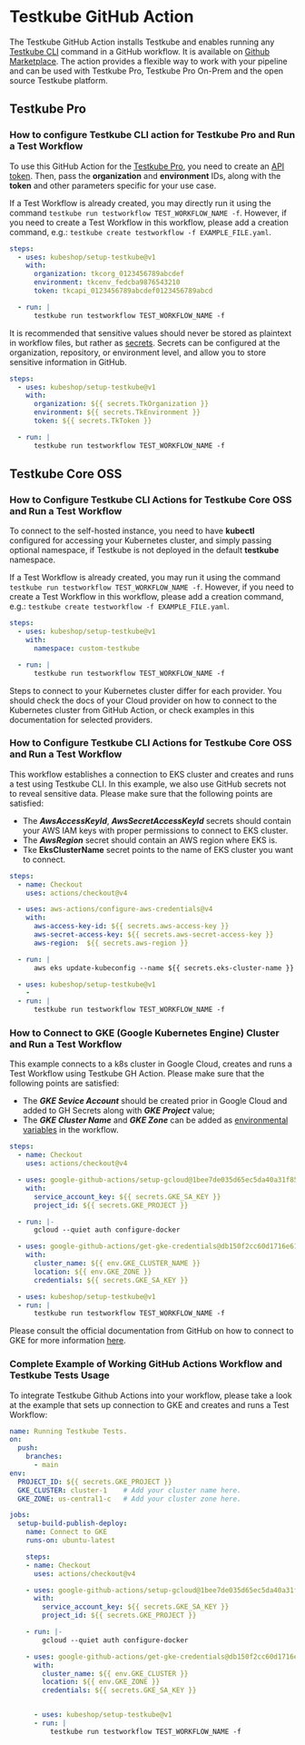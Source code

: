 # Testkube GitHub Action

The Testkube GitHub Action installs Testkube and enables running any [Testkube CLI](https://docs.testkube.io/cli/testkube) command in a GitHub workflow.
 It is available on [Github Marketplace](https://github.com/marketplace/actions/testkube-action).
The action provides a flexible way to work with your pipeline and can be used with Testkube Pro, Testkube Pro On-Prem and the open source Testkube platform.

## Testkube Pro

### How to configure Testkube CLI action for Testkube Pro and Run a Test Workflow

To use this GitHub Action for the [Testkube Pro](https://app.testkube.io/), you need to create
 an [API token](https://docs.testkube.io/testkube-pro/articles/organization-management/#api-tokens).
Then, pass the **organization** and **environment** IDs, along with the **token** and other parameters specific for your use case.

If a Test Workflow is already created, you may directly run it using the command `testkube run testworkflow TEST_WORKFLOW_NAME -f`.
However, if you need to create a Test Workflow in this workflow, please add a creation command,
e.g.: `testkube create testworkflow -f EXAMPLE_FILE.yaml`.

```yaml
steps:
  - uses: kubeshop/setup-testkube@v1
    with:
      organization: tkcorg_0123456789abcdef
      environment: tkcenv_fedcba9876543210
      token: tkcapi_0123456789abcdef0123456789abcd

  - run: |
      testkube run testworkflow TEST_WORKFLOW_NAME -f 

```
It is recommended that sensitive values should never be stored as plaintext in workflow files, but rather
 as [secrets](https://docs.github.com/en/actions/security-guides/using-secrets-in-github-actions).
Secrets can be configured at the organization, repository, or environment level, and allow you to store sensitive information in GitHub.

```yaml
steps:
  - uses: kubeshop/setup-testkube@v1
    with:
      organization: ${{ secrets.TkOrganization }}
      environment: ${{ secrets.TkEnvironment }}
      token: ${{ secrets.TkToken }}

  - run: |
      testkube run testworkflow TEST_WORKFLOW_NAME -f 
```

## Testkube Core OSS

### How to Configure Testkube CLI Actions for Testkube Core OSS and Run a Test Workflow

To connect to the self-hosted instance, you need to have **kubectl** configured for accessing your Kubernetes cluster, and simply passing optional namespace,
 if Testkube is not deployed in the default **testkube** namespace. 

If a Test Workflow is already created, you may run it using the command `testkube run testworkflow TEST_WORKFLOW_NAME -f`.
 However, if you need to create a Test Workflow in this workflow, please add a creation command, e.g.: `testkube create testworkflow -f EXAMPLE_FILE.yaml`.

```yaml
steps:
  - uses: kubeshop/setup-testkube@v1
    with:
      namespace: custom-testkube

  - run: |
      testkube run testworkflow TEST_WORKFLOW_NAME -f 

```

Steps to connect to your Kubernetes cluster differ for each provider. You should check the docs of your Cloud provider on
 how to connect to the Kubernetes cluster from GitHub Action, or check examples in this documentation for selected providers.

### How to Configure Testkube CLI Actions for Testkube Core OSS and Run a Test Workflow

This workflow establishes a connection to EKS cluster and creates and runs a test using Testkube CLI. In this example, we also use GitHub secrets
 not to reveal sensitive data. Please make sure that the following points are satisfied:
- The **_AwsAccessKeyId_**, **_AwsSecretAccessKeyId_** secrets should contain your AWS IAM keys with proper permissions to connect to EKS cluster.
- The **_AwsRegion_** secret should contain an AWS region where EKS is.
- Tke **EksClusterName** secret points to the name of EKS cluster you want to connect.

```yaml
steps:
  - name: Checkout
    uses: actions/checkout@v4

  - uses: aws-actions/configure-aws-credentials@v4
    with:
      aws-access-key-id: ${{ secrets.aws-access-key }}
      aws-secret-access-key: ${{ secrets.aws-secret-access-key }}
      aws-region:  ${{ secrets.aws-region }}

  - run: |
      aws eks update-kubeconfig --name ${{ secrets.eks-cluster-name }} --region ${{ secrets.aws-region }}

  - uses: kubeshop/setup-testkube@v1
    -
  - run: |
      testkube run testworkflow TEST_WORKFLOW_NAME -f 
```

### How to Connect to GKE (Google Kubernetes Engine) Cluster and Run a Test Workflow

This example connects to a k8s cluster in Google Cloud, creates and runs a Test Workflow using Testkube GH Action. Please make sure that the following points
 are satisfied:
- The **_GKE Sevice Account_** should be created prior in Google Cloud and added to GH Secrets along with **_GKE Project_** value;
- The **_GKE Cluster Name_** and **_GKE Zone_** can be added as [environmental variables](https://docs.github.com/en/actions/learn-github-actions/variables) in
 the workflow.

```yaml
steps:
  - name: Checkout
    uses: actions/checkout@v4

  - uses: google-github-actions/setup-gcloud@1bee7de035d65ec5da40a31f8589e240eba8fde5
    with:
      service_account_key: ${{ secrets.GKE_SA_KEY }}
      project_id: ${{ secrets.GKE_PROJECT }}

  - run: |-
      gcloud --quiet auth configure-docker

  - uses: google-github-actions/get-gke-credentials@db150f2cc60d1716e61922b832eae71d2a45938f
    with:
      cluster_name: ${{ env.GKE_CLUSTER_NAME }}
      location: ${{ env.GKE_ZONE }}
      credentials: ${{ secrets.GKE_SA_KEY }}

  - uses: kubeshop/setup-testkube@v1
  - run: |
      testkube run testworkflow TEST_WORKFLOW_NAME -f 
```
Please consult the official documentation from GitHub on how to connect to GKE for more information
 [here](https://docs.github.com/en/actions/deployment/deploying-to-google-kubernetes-engine).

### Complete Example of Working GitHub Actions Workflow and Testkube Tests Usage
To integrate Testkube Github Actions into your workflow, please take a look at the example that sets up connection to GKE
 and creates and runs a Test Workflow:

```yaml
name: Running Testkube Tests.
on:
  push:
    branches:
      - main
env:
  PROJECT_ID: ${{ secrets.GKE_PROJECT }}
  GKE_CLUSTER: cluster-1    # Add your cluster name here.
  GKE_ZONE: us-central1-c   # Add your cluster zone here.

jobs:
  setup-build-publish-deploy:
    name: Connect to GKE
    runs-on: ubuntu-latest

    steps:
    - name: Checkout
      uses: actions/checkout@v4

    - uses: google-github-actions/setup-gcloud@1bee7de035d65ec5da40a31f8589e240eba8fde5
      with:
        service_account_key: ${{ secrets.GKE_SA_KEY }}
        project_id: ${{ secrets.GKE_PROJECT }}

    - run: |-
        gcloud --quiet auth configure-docker

    - uses: google-github-actions/get-gke-credentials@db150f2cc60d1716e61922b832eae71d2a45938f
      with:
        cluster_name: ${{ env.GKE_CLUSTER }}
        location: ${{ env.GKE_ZONE }}
        credentials: ${{ secrets.GKE_SA_KEY }}


      - uses: kubeshop/setup-testkube@v1
      - run: |
          testkube run testworkflow TEST_WORKFLOW_NAME -f 
```
